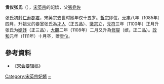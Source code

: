 '''贵仪张氏'''（{{bd|1053年||1111年|}}），[[宋英宗|宋英宗]]的妃嫔，父[[張堯佐|張堯佐]]

张氏初封[[仁寿|仁寿]][[郡君|郡君]]，宋英宗去世时她年仅十五岁。[[宋哲宗|哲宗]]即位，[[元丰_(北宋)|元丰]]八年（1085年）四月，升祖父的妾室张氏為[[才人|才人]]（正五品）、[[宋徽宗|徽宗]]立，[[元符|元符]]三年（1100年）正月升张氏为[[婕妤|婕妤]]（正三品），[[大觀_(北宋)|大觀]]二年（1108年）二月又升為[[修容_(稱號)|修容]]（嫔，正二品）。[[政和_(北宋)|政和]]元年（1111年）十月卒，赠[[贵仪|贵仪]]。

==參考資料==
*《[[宋会要辑稿|宋会要辑稿]]》
[[Category:宋英宗妃嬪|Category:宋英宗妃嬪]]
[[Category:张姓|~]]